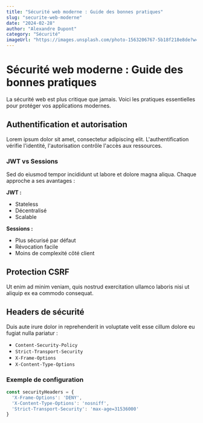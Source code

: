 ```yaml
---
title: "Sécurité web moderne : Guide des bonnes pratiques"
slug: "securite-web-moderne"
date: "2024-02-28"
author: "Alexandre Dupont"
category: "Sécurité"
imageUrl: "https://images.unsplash.com/photo-1563206767-5b18f218e8de?w=800&h=400&fit=crop"
---
```


# Sécurité web moderne : Guide des bonnes pratiques

La sécurité web est plus critique que jamais. Voici les pratiques essentielles pour protéger vos applications modernes.

## Authentification et autorisation

Lorem ipsum dolor sit amet, consectetur adipiscing elit. L'authentification vérifie l'identité, l'autorisation contrôle l'accès aux ressources.

### JWT vs Sessions

Sed do eiusmod tempor incididunt ut labore et dolore magna aliqua. Chaque approche a ses avantages :

**JWT :**
- Stateless
- Décentralisé
- Scalable

**Sessions :**
- Plus sécurisé par défaut
- Révocation facile
- Moins de complexité côté client

## Protection CSRF

Ut enim ad minim veniam, quis nostrud exercitation ullamco laboris nisi ut aliquip ex ea commodo consequat.

## Headers de sécurité

Duis aute irure dolor in reprehenderit in voluptate velit esse cillum dolore eu fugiat nulla pariatur :

- `Content-Security-Policy`
- `Strict-Transport-Security`
- `X-Frame-Options`
- `X-Content-Type-Options`

### Exemple de configuration

```javascript
const securityHeaders = {
  'X-Frame-Options': 'DENY',
  'X-Content-Type-Options': 'nosniff',
  'Strict-Transport-Security': 'max-age=31536000'
}
```